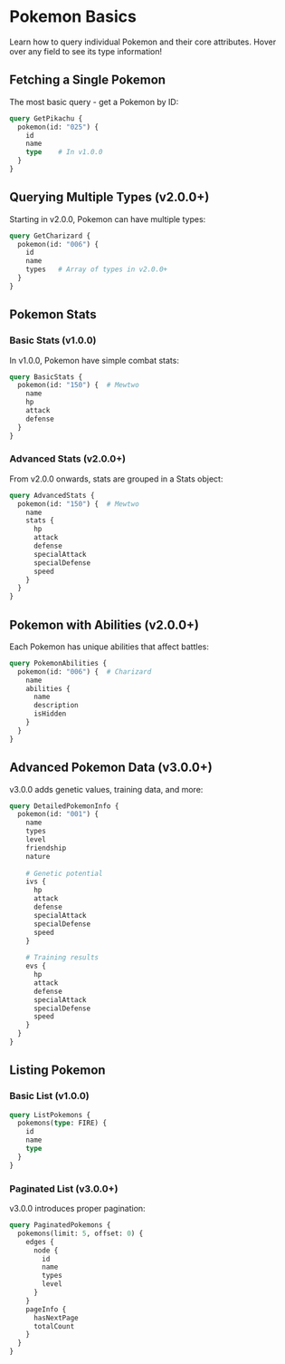 # Pokemon Basics

Learn how to query individual Pokemon and their core attributes. Hover over any field to see its type information!

## Fetching a Single Pokemon

The most basic query - get a Pokemon by ID:

```graphql interactive
query GetPikachu {
  pokemon(id: "025") {
    id
    name
    type    # In v1.0.0
  }
}
```

## Querying Multiple Types (v2.0.0+)

Starting in v2.0.0, Pokemon can have multiple types:

```graphql interactive  
query GetCharizard {
  pokemon(id: "006") {
    id
    name
    types   # Array of types in v2.0.0+
  }
}
```

## Pokemon Stats

### Basic Stats (v1.0.0)

In v1.0.0, Pokemon have simple combat stats:

```graphql interactive
query BasicStats {
  pokemon(id: "150") {  # Mewtwo
    name
    hp
    attack
    defense
  }
}
```

### Advanced Stats (v2.0.0+)

From v2.0.0 onwards, stats are grouped in a Stats object:

```graphql interactive
query AdvancedStats {
  pokemon(id: "150") {  # Mewtwo
    name
    stats {
      hp
      attack
      defense
      specialAttack
      specialDefense
      speed
    }
  }
}
```

## Pokemon with Abilities (v2.0.0+)

Each Pokemon has unique abilities that affect battles:

```graphql interactive
query PokemonAbilities {
  pokemon(id: "006") {  # Charizard
    name
    abilities {
      name
      description
      isHidden
    }
  }
}
```

## Advanced Pokemon Data (v3.0.0+)

v3.0.0 adds genetic values, training data, and more:

```graphql interactive
query DetailedPokemonInfo {
  pokemon(id: "001") {
    name
    types
    level
    friendship
    nature
    
    # Genetic potential
    ivs {
      hp
      attack
      defense
      specialAttack
      specialDefense
      speed
    }
    
    # Training results
    evs {
      hp
      attack
      defense
      specialAttack
      specialDefense
      speed
    }
  }
}
```

## Listing Pokemon

### Basic List (v1.0.0)

```graphql interactive
query ListPokemons {
  pokemons(type: FIRE) {
    id
    name
    type
  }
}
```

### Paginated List (v3.0.0+)

v3.0.0 introduces proper pagination:

```graphql interactive
query PaginatedPokemons {
  pokemons(limit: 5, offset: 0) {
    edges {
      node {
        id
        name
        types
        level
      }
    }
    pageInfo {
      hasNextPage
      totalCount
    }
  }
}
```